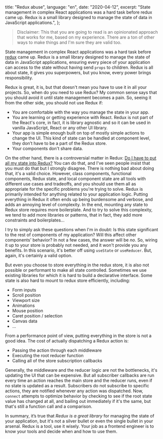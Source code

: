  title: "Redux abuse",
  language: "en",
  date: "2020-04-12",
  excerpt:
    "State management in complex React applications was a hard task before redux came up. Redux is a small library designed to manage the state of data in JavaScript applications.",
};

> Disclaimer: This that you are going to read is an opinionated approach that works for me, based on my experience. There are a ton of other ways to make things and I'm sure they are valid too.

State management in complex React applications was a hard task before [redux][] came up. Redux is a small library designed to manage the state of data in JavaScript applications, ensuring every piece of your application can access to the state without having send `props` to children. Redux is all about state, it gives you superpowers, but you know, every power brings responsibility.

Redux is great, it is, but that doesn't mean you have to use it in all your projects. So, when do you need to use Redux? My common sense says that you should avoid it until state management becomes a pain. So, seeing it from the other side, you should not use Redux if:

- You are comfortable with the way you manage the state in your app.
- You are learning or getting experience with React. Redux is not part of the React's core, in fact, it is library agnostic and so it can be used in vanilla JavaScript, React or any other UI library.
- Your app is simple enough built on top of mostly simple actions to change the UI. This kind of state can be handled at component level, they don’t have to be a part of the Redux store.
- Your components don't share data.

On the other hand, there is a controversial matter in Redux: [Do I have to put all my state into Redux?][] You can do that, and I've seen people insist that you must do that but I strongly disagree. There is nothing bad about doing that, it's a valid choice. However, class components, functional components, Redux state, and local component state are all tools with different use cases and tradeoffs, and you should use them all as appropriate for the specific problems you're trying to solve. Redux is primarily intended for anything related to your application logic. Putting everything in Redux it often ends up being burdensome and verbose, and adds an annoying level of complexity. In the end, mounting any state to Redux store requires more boilerplate. And to try to solve this complexity, we tend to add more libraries or patterns, that in fact, they add more constraints and boilerplates...

I try to simply ask these questions when I'm in doubt: Is this state significant to the rest of components of my application? Will this affect other components' behavior? In not a few cases, the answer will be _no_. So, wiring it up to your store is probably not needed, and it won't provide you any benefits. In this scenario, it's better off using `useState` or `useReducer`. But, again, it's certainly a valid option.

But even you choose to store everything in the redux store, it is also not possible or performant to make all state controlled. Sometimes we use existing libraries for which it is hard to build a declarative interface. Some state is also hard to mount to redux store efficiently, including:

- Form inputs
- Scroll position
- Viewport size
- Animations
- Mouse position
- Caret position / selection
- Canvas data
- ...

From a performance point of view, putting everything in the store is not a good idea. The cost of actually dispatching a Redux action is:

- Passing the action through each middleware
- Executing the root reducer function
- Calling all of the store subscription callbacks

Generally, the middleware and the reducer logic are not the bottlenecks, it's updating the UI that can be expensive. But all subscriber callbacks are run every time an action reaches the main store and the reducer runs, even if no state is updated as a result. Subscribers do not subscribe to specific actions, they are notified whenever any action was dispatched. Now, `connect` attempts to optimize behavior by checking to see if the root state value has changed at all, and bailing out immediately if it's the same, but that's still a function call and a comparison.

In summary, it’s true that _Redux is a great library_ for managing the state of your application, but it's not a silver bullet or even the single bullet in your arsenal. Redux is a tool, use it wisely. Your job as a frontend engineer is to know your tools and decide when and how to use them.

[redux]: https://redux.js.org/
[do i have to put all my state into redux?]: https://redux.js.org/faq/organizing-state#organizing-state
